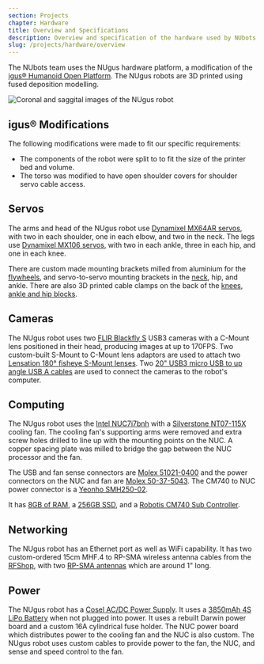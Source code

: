 ```yaml
---
section: Projects
chapter: Hardware
title: Overview and Specifications
description: Overview and specification of the hardware used by NUbots.
slug: /projects/hardware/overview
---
```


The NUbots team uses the NUgus hardware platform, a modification of the [igus® Humanoid Open Platform](http://www.nimbro.net/OP/). The NUgus robots are 3D printed using fused deposition modelling.

![Coronal and saggital images of the NUgus robot](../../../images/nugus.png 'Coronal and saggital images of the NUgus robot')

## igus® Modifications

The following modifications were made to fit our specific requirements:

- The components of the robot were split to to fit the size of the printer bed and volume.
- The torso was modified to have open shoulder covers for shoulder servo cable access.

## Servos

The arms and head of the NUgus robot use [Dynamixel MX64AR servos](http://emanual.robotis.com/docs/en/dxl/mx/mx-64/), with two in each shoulder, one in each elbow, and two in the neck. The legs use [Dynamixel MX106 servos](http://emanual.robotis.com/docs/en/dxl/mx/mx-106/), with two in each ankle, three in each hip, and one in each knee.

There are custom made mounting brackets milled from aluminium for the [flywheels](https://github.com/NUbots/NUware/blob/master/Igus/Current%20Design/stl_file/Flywheel_Bracket.stl), and servo-to-servo mounting brackets in the [neck](https://github.com/NUbots/NUware/blob/master/Igus/Current%20Design/stl_file/Head_Bracket.stl), hip, and ankle. There are also 3D printed cable clamps on the back of the [knees](https://github.com/NUbots/NUware/blob/master/Igus/Current%20Design/stl_file/Servo_cable_holder.stl), [ankle and hip blocks](https://github.com/NUbots/NUware/blob/master/Igus/Current%20Design/stl_file/Cable_Holder.stl).

## Cameras

The NUgus robot uses two [FLIR Blackfly S](https://www.flir.com/products/blackfly-s-usb3?model=BFS-U3-13Y3C-C) USB3 cameras with a C-Mount lens positioned in their head, producing images at up to 170FPS. Two custom-built S-Mount to C-Mount lens adaptors are used to attach two [Lensation 180° fisheye S-Mount lenses](https://www.lensation.de/product/BF10M19828S118C/). Two [20" USB3 micro USB to up angle USB A cables](https://www.angledcables.com/parts/rr-aums-xxgr.html#RR-AUMS-20GR) are used to connect the cameras to the robot's computer.

## Computing

The NUgus robot uses the [Intel NUC7i7bnh](https://www.intel.com.au/content/www/au/en/products/boards-kits/nuc/kits/nuc7i7bnh.html) with a [Silverstone NT07-115X](https://www.silverstonetek.com/product.php?pid=442&area=en) cooling fan. The cooling fan's supporting arms were removed and extra screw holes drilled to line up with the mounting points on the NUC. A copper spacing plate was milled to bridge the gap between the NUC processor and the fan.

The USB and fan sense connectors are [Molex 51021-0400](https://au.element14.com/molex/51021-0400/connector-housing-rcpt-4pos/dp/9733116) and the power connectors on the NUC and fan are [Molex 50-37-5043](https://au.element14.com/molex/50-37-5043/connector-rcpt-4pos-1row-2-5mm/dp/9979565). The CM740 to NUC power connector is a [Yeonho SMH250-02](http://www.yeonho.com/cn/product/product_view.asp?part=device&page=&idx=128&listview=list2).

It has [8GB of RAM](https://www.corsair.com/uk/en/Categories/Products/Memory/Mainstream-Memory/Corsair-Memory-8GB-%282x4GB%29-DDR4-SODIMM-2133MHz-C15-Memory-Kit/p/CMSO8GX4M2A2133C15), a [256GB SSD](https://www.intel.com.au/content/www/au/en/products/memory-storage/solid-state-drives/consumer-ssds/600p-series/600p-256gb-m-2-80mm-3d1.html), and a [Robotis CM740 Sub Controller](<http://support.robotis.com/en/product/robotis-op2/sub_controller(cm-740).htm>).

## Networking

The NUgus robot has an Ethernet port as well as WiFi capability. It has two custom-ordered 15cm MHF.4 to RP-SMA wireless antenna cables from the [RFShop](https://rfshop.com.au/), with two [RP-SMA antennas](https://au.element14.com/microchip/rn-sma-s-rp/antenna-2-4ghz-1inch-w-rpsma/dp/2143323) which are around 1" long.

## Power

The NUgus robot has a [Cosel AC/DC Power Supply](https://www.powerbox.com.au/ac-dc-power-supplies/ac-dc-power-supply-cosel-pbb20c). It uses a [3850mAh 4S LiPo Battery](https://www.modelflight.com.au/dualsky-ultra-70-lipo-battery-3850mah-4s-70c.html) when not plugged into power. It uses a rebuilt Darwin power board and a custom 16A cylindrical fuse holder. The NUC power board which distributes power to the cooling fan and the NUC is also custom.
The NUgus robot uses custom cables to provide power to the fan, the NUC, and sense and speed control to the fan.
